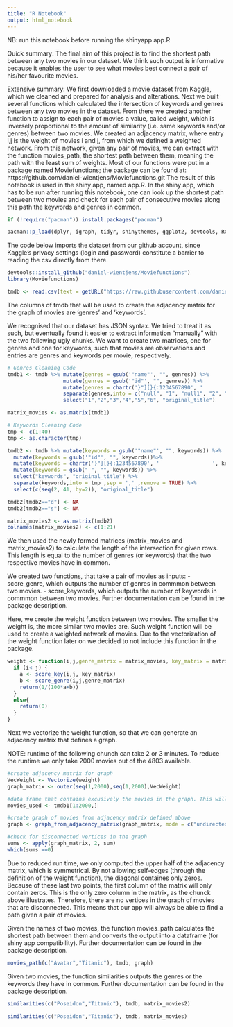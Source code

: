 ```yaml
---
title: "R Notebook"
output: html_notebook
---
```


NB: run this notebook before running the shinyapp app.R

Quick summary:
The final aim of this project is to find the shortest path between any two movies in our dataset. We think such output is informative because it enables the user to see what movies best connect a pair of his/her favourite movies.

Extensive summary:
We first downloaded a movie dataset from Kaggle, which we cleaned and prepared for analysis and alterations. Next we built several functions which calculated the intersection of keywords and genres between any two movies in the dataset. From there we created another function to assign to each pair of movies a value, called weight, which is inversely proportional to the amount of similarity (i.e. same keywords and/or genres) between two movies. We created an adjacency matrix, where entry i,j is the weight of movies i and j, from which we defined a weighted network. From this network, given any pair of movies, we can extract with the function movies_path, the shortest path between them, meaning the path with the least sum of weights. 
Most of our functions were put in a package named Moviefunctions; the package can be found at: 
https://github.com/daniel-wientjens/Moviefunctions.git
The result of this notebook is used in the shiny app, named app.R. In the shiny app, which has to be run after running this notebook, one can look up the shortest path between two movies and check for each pair of consecutive movies along this path the keywords and genres in common.


```r
if (!require("pacman")) install.packages("pacman")

pacman::p_load(dplyr, igraph, tidyr, shinythemes, ggplot2, devtools, RCurl)
```

The code below imports the dataset from our github account, since Kaggle's privacy settings (login and password) constitute a barrier to reading the csv directly from there.

```r
devtools::install_github("daniel-wientjens/Moviefunctions")
library(Moviefunctions)
```

```r
tmdb <- read.csv(text = getURL("https://raw.githubusercontent.com/daniel-wientjens/Movieproject/master/tmdb_5000_movies.csv"), stringsAsFactors = FALSE)
```

The columns of tmdb that will be used to create the adjacency matrix for the graph of movies are 'genres' and 'keywords'. 

We recognised that our dataset has JSON syntax. We tried to treat it as such, but eventually found it easier to extract information "manually" with the two following ugly chunks. We want to create two matrices, one for genres and one for keywords, such that movies are observations and entries are genres and keywords per movie, respectively.

```r
# Genres Cleaning Code
tmdb1 <- tmdb %>% mutate(genres = gsub('"name"', "", genres)) %>%
                  mutate(genres = gsub('"id"', "", genres)) %>%
                  mutate(genres = chartr('}"][}{:1234567890', '                 ', genres)) %>%                         mutate(genres = gsub(" ", "", genres))%>%
                  separate(genres,into = c("null", "1", "null1", "2", "null2", "3", "null3","4","null4", "5", "null5", "6"),sep = ',' ,remove = TRUE) %>% 
                  select("1","2","3","4","5","6", "original_title")

matrix_movies <- as.matrix(tmdb1)
```

```r
# Keywords Cleaning Code 
tmp <- c(1:40)
tmp <- as.character(tmp)

tmdb2 <- tmdb %>% mutate(keywords = gsub('"name"', "", keywords)) %>% 
  mutate(keywords = gsub('"id"', "", keywords))%>% 
  mutate(keywords = chartr('}"][}{:1234567890', '                 ', keywords))%>% 
  mutate(keywords = gsub(" ", "", keywords)) %>% 
  select("keywords", "original_title") %>% 
  separate(keywords,into = tmp ,sep = ',' ,remove = TRUE) %>% 
  select(c(seq(2, 41, by=2)), "original_title") 

tmdb2[tmdb2=="d"] <- NA
tmdb2[tmdb2=="s"] <- NA

matrix_movies2 <- as.matrix(tmdb2)
colnames(matrix_movies2) <- c(1:21)
```

We then used the newly formed matrices (matrix_movies and matrix_movies2) to calculate the length of the intersection for given rows. This length is equal to the number of genres (or keywords) that the two respective movies have in common.

We created two functions, that take a pair of movies as inputs:
- score_genre, which outputs the number of genres in commmon between two movies. 
- score_keywords, which outputs the number of keywords in commmon between two movies.
Further documentation can be found in the package description.



Here, we create the weight function between two movies. The smaller the weight is, the more similar two movies are. Such weight function will be used to create a weighted network of movies.
Due to the vectorization of the weight function later on we decided to not include this function in the package.

```r
weight <- function(i,j,genre_matrix = matrix_movies, key_matrix = matrix_movies2) {
  if (i< j) {
    a <- score_key(i,j, key_matrix)
    b <- score_genre(i,j,genre_matrix)
    return(1/(100*a+b)) 
  }
  else{
    return(0)
  }
}
```


Next we vectorize the weight function, so that we can generate an adjacency matrix that defines a graph. 

NOTE: runtime of the following chunch can take 2 or 3 minutes.
To reduce the runtime we only take 2000 movies out of the 4803 available.

```r
#create adjacency matrix for graph
VecWeight <- Vectorize(weight)
graph_matrix <- outer(seq(1,2000),seq(1,2000),VecWeight) 

#data frame that contains excusively the movies in the graph. This will be used in the Shiny App Interface.
movies_used <- tmdb1[1:2000,] 

#create graph of movies from adjacency matrix defined above
graph <- graph_from_adjacency_matrix(graph_matrix, mode = c("undirected"), weighted = T)
```

```r
#check for disconnected vertices in the graph
sums <- apply(graph_matrix, 2, sum)
which(sums ==0)
```
Due to reduced run time, we only computed the upper half of the adjacency matrix, which is symmetrical. By not allowing self-edges (through the definition of the weight function), the diagonal containes only zeros. Because of these last two points, the first column of the matrix will only contain zeros. This is the only zero column in the matrix, as the chunck above illustrates. Therefore, there are no vertices in the graph of movies that are disconnected. This means that our app will always be able to find a path given a pair of movies.


Given the names of two movies, the function movies_path calculates the shortest path between them and converts the output into a dataframe (for shiny app compatibility). 
Further documentation can be found in the package description.

```r
movies_path(c("Avatar","Titanic"), tmdb, graph)
```



Given two movies, the function similarities outputs the genres or the keywords they have in common.
Further documentation can be found in the package description.

```r
similarities(c("Poseidon","Titanic"), tmdb, matrix_movies2)
```

```r
similarities(c("Poseidon","Titanic"), tmdb, matrix_movies)
```






